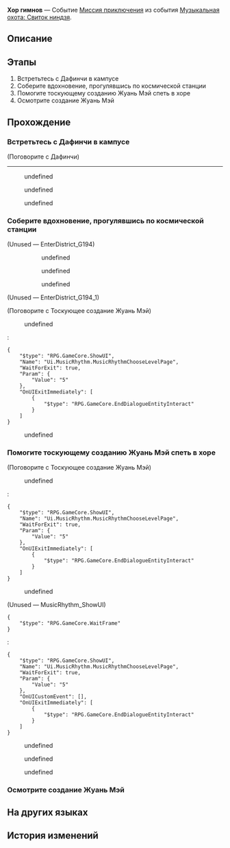 {{Дополнить|Диалоги.}}
{{Миссия Инфобокс
|id              = 8026114
|Название        = 
|Изображение     = Миссия Освоения Хор гимнов.png
|Тип             = Миссия приключения
|События         = Музыкальная охота: Свиток ниндзя
|Глава           = Музыкальная охота: Свиток ниндзя
|Условия         = 
|Персонажи       = Высокомерное создание Жуань Мэй; Дафинчи; Первопроходец; Разозлённое создание Жуань Мэй; Страж Зоны; Тоскующее создание Жуань Мэй
|СтартЛокация    = Академия оригами
|Мир             = Пенакония
|Локации         = Академия оригами
|Предыдущая      = 
|Следующая       = 
|Награды         = Кредиты*5 000
}}
'''Хор гимнов''' — Событие [[Миссия приключения]] из события [[Музыкальная охота: Свиток ниндзя]].

==Описание==
{{Описание|<!--официальное описание из Перекрёстка судеб-->}}

==Этапы==
# Встретьтесь с Дафинчи в кампусе
# Соберите вдохновение, прогулявшись по космической станции
# Помогите тоскующему созданию Жуань Мэй спеть в хоре
# Осмотрите создание Жуань Мэй

==Прохождение==
{{Дополнить}}

===Встретьтесь с Дафинчи в кампусе===
{{Описание миссии|локация=Академия оригами|Вы стали менеджером группы, выступающей на Вечере музыки. Ваша группа должна устроить три выступления на сцене в центре кампуса.<br />Кажется, Дафинчи хочет о чём-то поговорить. Встретьтесь с ней в кампусе.}}
{{Диалог Начало}}

;(Поговорите с Дафинчи)
----
<!--Unknown TalkSentence: 802619000-->
<!--Unknown TalkSentence: 802619001-->
:{{Диалог|Стрелка}} undefined
:{{Диалог|Стрелка}} undefined
:{{Диалог|Стрелка}} undefined
{{Диалог Конец}}

===Соберите вдохновение, прогулявшись по космической станции===
{{Описание миссии|локация=Изолированная зона|Вы стали менеджером группы, выступающей на Вечере музыки. Ваша группа должна устроить три выступления на сцене в центре кампуса.<br />Прогуляйтесь по Изолированной зоне, чтобы помочь Раппе собрать вдохновение.}}
{{Диалог Начало}}


;(Unused &mdash; EnterDistrict_G194)
<!--Unknown TalkSentence: 802619101-->
:<!--Unknown TalkSentence: 802619102-->
:<!--Unknown TalkSentence: 802619103-->
:<!--Unknown TalkSentence: 802619104-->
::{{Диалог|Стрелка}} undefined
::{{Диалог|Стрелка}} undefined
::{{Диалог|Стрелка}} undefined

;(Unused &mdash; EnterDistrict_G194_1)
<!--Unknown TalkSentence: 802619005-->
:<!--Unknown TalkSentence: 802619006-->

;(Поговорите с Тоскующее создание Жуань Мэй)
<!--Unknown TalkSentence: 802611427-->
:{{Диалог|Журнал путешествий}} undefined
:<pre>{
	"$type": "RPG.GameCore.ShowUI",
	"Name": "Ui.MusicRhythm.MusicRhythmChooseLevelPage",
	"WaitForExit": true,
	"Param": {
		"Value": "5"
	},
	"OnUIExitImmediately": [
		{
			"$type": "RPG.GameCore.EndDialogueEntityInteract"
		}
	]
}</pre>
:{{Диалог|Выход}} undefined
{{Диалог Конец}}

===Помогите тоскующему созданию Жуань Мэй спеть в хоре===
{{Описание миссии|локация=Изолированная зона|Вы стали менеджером группы, выступающей на Вечере музыки. Ваша группа должна устроить три выступления на сцене в центре кампуса.<br />Вы раздобыли запись бита созданий Жуань Мэй. Помогите Раппе собрать вдохновение.}}
{{Диалог Начало}}

;(Поговорите с Тоскующее создание Жуань Мэй)
<!--Unknown TalkSentence: 802611427-->
:{{Диалог|Журнал путешествий}} undefined
:<pre>{
	"$type": "RPG.GameCore.ShowUI",
	"Name": "Ui.MusicRhythm.MusicRhythmChooseLevelPage",
	"WaitForExit": true,
	"Param": {
		"Value": "5"
	},
	"OnUIExitImmediately": [
		{
			"$type": "RPG.GameCore.EndDialogueEntityInteract"
		}
	]
}</pre>
:{{Диалог|Выход}} undefined

;(Unused &mdash; MusicRhythm_ShowUI)
<pre>{
	"$type": "RPG.GameCore.WaitFrame"
}</pre>
:<pre>{
	"$type": "RPG.GameCore.ShowUI",
	"Name": "Ui.MusicRhythm.MusicRhythmChooseLevelPage",
	"WaitForExit": true,
	"Param": {
		"Value": "5"
	},
	"OnUICustomEvent": [],
	"OnUIExitImmediately": [
		{
			"$type": "RPG.GameCore.EndDialogueEntityInteract"
		}
	]
}</pre>
<!--Unknown TalkSentence: 802619301-->
<!--Unknown TalkSentence: 802619302-->
<!--Unknown TalkSentence: 802619303-->
<!--Unknown TalkSentence: 802619304-->
<!--Unknown TalkSentence: 802619305-->
<!--Unknown TalkSentence: 802619306-->
<!--Unknown TalkSentence: 802619307-->
<!--Unknown TalkSentence: 802619308-->
<!--Unknown TalkSentence: 802619309-->
<!--Unknown TalkSentence: 802619310-->
<!--Unknown TalkSentence: 802619311-->
<!--Unknown TalkSentence: 802619312-->
<!--Unknown TalkSentence: 802619313-->
<!--Unknown TalkSentence: 802619314-->
<!--Unknown TalkSentence: 802619315-->
<!--Unknown TalkSentence: 802619316-->
<!--Unknown TalkSentence: 802619317-->
<!--Unknown TalkSentence: 802619318-->
:{{Диалог|Стрелка}} undefined
:<!--Unknown TalkSentence: 802619320-->
:<!--Unknown TalkSentence: 802619321-->
:<!--Unknown TalkSentence: 802619322-->
:<!--Unknown TalkSentence: 802619323-->
:<!--Unknown TalkSentence: 802619324-->
:<!--Unknown TalkSentence: 802619325-->
:<!--Unknown TalkSentence: 802619326-->
:<!--Unknown TalkSentence: 802619327-->
:<!--Unknown TalkSentence: 802619328-->
::{{tx}}
:{{Диалог|Стрелка}} undefined
:<!--Unknown TalkSentence: 802619323-->
:<!--Unknown TalkSentence: 802619324-->
:<!--Unknown TalkSentence: 802619325-->
:<!--Unknown TalkSentence: 802619326-->
:<!--Unknown TalkSentence: 802619327-->
:<!--Unknown TalkSentence: 802619328-->
::{{tx}}
:{{Диалог|Стрелка}} undefined
:<!--Unknown TalkSentence: 802619326-->
:<!--Unknown TalkSentence: 802619327-->
:<!--Unknown TalkSentence: 802619328-->
::{{tx}}
<!--Unknown TalkSentence: 802619326-->
<!--Unknown TalkSentence: 802619327-->
<!--Unknown TalkSentence: 802619328-->
:{{tx}}
{{Диалог Конец}}

===Осмотрите создание Жуань Мэй===
{{Описание миссии|локация=Изолированная зона|Вы стали менеджером группы, выступающей на Вечере музыки. Ваша группа должна устроить три выступления на сцене в центре кампуса.<br />Аккуратно осмотрите создание Жуань Мэй.}}
{{Диалог Начало}}
{{Диалог Конец}}

==На других языках==
{{На других языках
|en   = Hymn Chorus
|zhs  = 赞歌大合唱
|zht  = 讚歌大合唱
|ja   = 讃歌大合唱
|ko   = 찬가 대합창
|es   = Coro de himnos
|fr   = Chœur de l'hymne
|ru   = Хор гимнов
|th   = ร่วมประสานเพลงสรรเสริญ
|vi   = Đồng Ca Khen Ngợi
|de   = Hymnischer Chor
|id   = Paduan Suara Himne
|pt   = Refrão do Hino
}}

==История изменений==
{{История изменений|2.7}}
